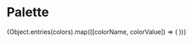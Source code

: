 

<Meta title="Comeon|Palette-SCSS" />

# Palette 

<Preview>
	<Story name="Palette-SCSS">
		<article
			style={{
				display: 'grid',
				gridTemplateColumns: 'repeat(3, 1fr)',
				gridGap: '10px',
				gridAutoRows: 'minmax(100px, auto)'
			}}
		>
			{Object.entries(colors).map(([colorName, colorValue]) => (
                <Palette 
					className={colorName.toLowerCase().split("_").join("-")} 
					colorName={colorName}
					colorValue={colorValue} 
				/>
			))}
		</article>
	</Story>
</Preview>





